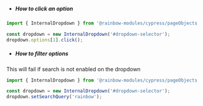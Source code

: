 -   ##### How to click an option

```js
import { InternalDropdown } from '@rainbow-modules/cypress/pageObjects';

const dropdown = new InternalDropdown('#dropdown-selector');
dropdown.options[1].click();
```

-   ##### How to filter options

This will fail if search is not enabled on the dropdown

```js
import { InternalDropdown } from '@rainbow-modules/cypress/pageObjects';

const dropdown = new InternalDropdown('#dropdown-selector');
dropdown.setSearchQuery('rainbow');
```
